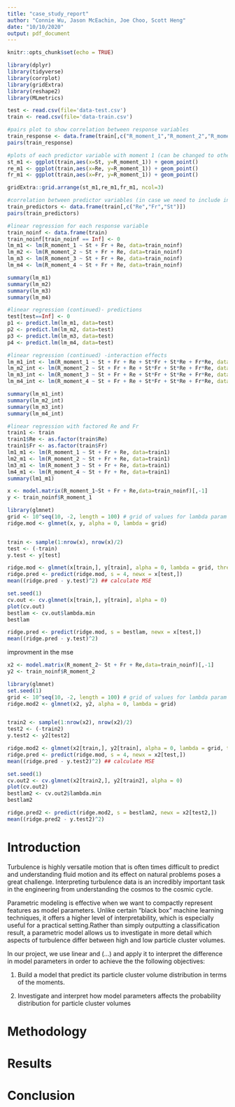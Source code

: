 ```yaml
---
title: "case_study_report"
author: "Connie Wu, Jason McEachin, Joe Choo, Scott Heng"
date: "10/10/2020"
output: pdf_document
---
```


```r
knitr::opts_chunk$set(echo = TRUE)
```

```r
library(dplyr)
library(tidyverse)
library(corrplot)
library(gridExtra)
library(reshape2)
library(MLmetrics)
```

```r
test <- read.csv(file='data-test.csv')
train <- read.csv(file='data-train.csv')
```

<!-- EDA-->

```r
#pairs plot to show correlation between response variables
train_response <- data.frame(train[,c("R_moment_1","R_moment_2","R_moment_3","R_moment_4")])
pairs(train_response)
```

```r
#plots of each predictor variable with moment 1 (can be changed to other moments)
st_m1 <- ggplot(train,aes(x=St, y=R_moment_1)) + geom_point()
re_m1 <- ggplot(train,aes(x=Re, y=R_moment_1)) + geom_point()
fr_m1 <- ggplot(train,aes(x=Fr, y=R_moment_1)) + geom_point()

gridExtra::grid.arrange(st_m1,re_m1,fr_m1, ncol=3)
```

```r
#correlation between predictor variables (in case we need to include interaction effects)
train_predictors <- data.frame(train[,c("Re","Fr","St")])
pairs(train_predictors)
```

<!-- Modelling-->

```r
#linear regression for each response variable
train_noinf <- data.frame(train)
train_noinf[train_noinf == Inf] <- 0
lm_m1 <- lm(R_moment_1 ~ St + Fr + Re, data=train_noinf)
lm_m2 <- lm(R_moment_2 ~ St + Fr + Re, data=train_noinf)
lm_m3 <- lm(R_moment_3 ~ St + Fr + Re, data=train_noinf)
lm_m4 <- lm(R_moment_4 ~ St + Fr + Re, data=train_noinf)

summary(lm_m1)
summary(lm_m2)
summary(lm_m3)
summary(lm_m4)
```

```r
#linear regression (continued)- predictions
test[test==Inf] <- 0
p1 <- predict.lm(lm_m1, data=test)
p2 <- predict.lm(lm_m2, data=test)
p3 <- predict.lm(lm_m3, data=test)
p4 <- predict.lm(lm_m4, data=test)
```

```r
#linear regression (continued) -interaction effects
lm_m1_int <- lm(R_moment_1 ~ St + Fr + Re + St*Fr + St*Re + Fr*Re, data=train_noinf)
lm_m2_int <- lm(R_moment_2 ~ St + Fr + Re + St*Fr + St*Re + Fr*Re, data=train_noinf)
lm_m3_int <- lm(R_moment_3 ~ St + Fr + Re + St*Fr + St*Re + Fr*Re, data=train_noinf)
lm_m4_int <- lm(R_moment_4 ~ St + Fr + Re + St*Fr + St*Re + Fr*Re, data=train_noinf)

summary(lm_m1_int)
summary(lm_m2_int)
summary(lm_m3_int)
summary(lm_m4_int)
```

```r
#linear regression with factored Re and Fr
train1 <- train
train1$Re <- as.factor(train$Re)
train1$Fr <- as.factor(train$Fr)
lm1_m1 <- lm(R_moment_1 ~ St + Fr + Re, data=train1)
lm2_m1 <- lm(R_moment_2 ~ St + Fr + Re, data=train1)
lm3_m1 <- lm(R_moment_3 ~ St + Fr + Re, data=train1)
lm4_m1 <- lm(R_moment_4 ~ St + Fr + Re, data=train1)
summary(lm1_m1)
```




```r
x <- model.matrix(R_moment_1~St + Fr + Re,data=train_noinf)[,-1]
y <- train_noinf$R_moment_1 

library(glmnet)
grid <- 10^seq(10, -2, length = 100) # grid of values for lambda param
ridge.mod <- glmnet(x, y, alpha = 0, lambda = grid)


train <- sample(1:nrow(x), nrow(x)/2)
test <- (-train)
y.test <- y[test]

ridge.mod <- glmnet(x[train,], y[train], alpha = 0, lambda = grid, thresh = 1e-12)
ridge.pred <- predict(ridge.mod, s = 4, newx = x[test,])
mean((ridge.pred - y.test)^2) ## calculate MSE
```


```r

set.seed(1)
cv.out <- cv.glmnet(x[train,], y[train], alpha = 0)
plot(cv.out)
bestlam <- cv.out$lambda.min
bestlam

```

```r
ridge.pred <- predict(ridge.mod, s = bestlam, newx = x[test,])
mean((ridge.pred - y.test)^2)

```
improvment in the mse


```r
x2 <- model.matrix(R_moment_2~ St + Fr + Re,data=train_noinf)[,-1]
y2 <- train_noinf$R_moment_2 

library(glmnet)
set.seed(1)
grid <- 10^seq(10, -2, length = 100) # grid of values for lambda param
ridge.mod2 <- glmnet(x2, y2, alpha = 0, lambda = grid)


train2 <- sample(1:nrow(x2), nrow(x2)/2)
test2 <- (-train2)
y.test2 <- y2[test2]

ridge.mod2 <- glmnet(x2[train,], y2[train], alpha = 0, lambda = grid, thresh = 1e-12)
ridge.pred <- predict(ridge.mod, s = 4, newx = x2[test,])
mean((ridge.pred - y.test2)^2) ## calculate MSE
```


```r

set.seed(1)
cv.out2 <- cv.glmnet(x2[train2,], y2[train2], alpha = 0)
plot(cv.out2)
bestlam2 <- cv.out2$lambda.min
bestlam2

```

```r
ridge.pred2 <- predict(ridge.mod2, s = bestlam2, newx = x2[test2,])
mean((ridge.pred2 - y.test2)^2)
```

<!-- Paper -->

# Introduction
<!-- outline key research objectives and how your model achieves such objectives -->

Turbulence is  highly versatile motion that is often times difficult to predict and understanding
fluid motion and its effect on natural problems poses a great challenge.
Interpreting turbulence data is an incredibly important task in the engineering
from understanding the cosmos to the cosmic cycle. 

Parametric modeling is effective when we want to compactly represent features as model
parameters. Unlike certain “black box” machine learning techniques, it offers a 
higher level of interpretability, which is especially useful for a practical 
setting.Rather than simply outputting a classification result, a parametric 
model allows us to investigate in more detail which aspects of turbulence 
differ between high and low particle cluster volumes.

In our project, we use linear and (...)  and apply it to interpret
the difference in model parameters in order to achieve the the following objectives:

1. Build a model that predict its particle cluster volume distribution in terms 
of the moments.

2. Investigate and interpret how model parameters affects the probability 
distribution for particle cluster volumes

# Methodology
<!-- describes your statistical model, how your model is fit from data, and justifying why your model is appropriate given the problem or dataset -->



# Results
<!-- discussing your predictive results (don't forget uncertainty!), as well as insights on the scientific problem. You should also submit your predictions on the hold-out set in data-test.csv, in the form of a .csv file-->

# Conclusion
<!-- summarizing key findings of your study -->

